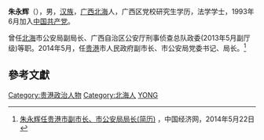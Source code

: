 {{blpsources|time=2014-05-31T22:59:01+00:00}}
{{onesource|time=2014-05-31T22:59:01+00:00}}
'''朱永辉'''（{{bd|1966年||}}），男，[[汉族|汉族]]，[[广西|广西]][[北海市|北海]]人，广西区党校研究生学历，法学学士，1993年6月加入[[中国共产党|中国共产党]]。

曾任[[北海市|北海]]市公安局副局长、广西自治区公安厅刑事侦查总队政委(2013年5月副厅级)等职。2014年5月，任[[贵港|贵港]]市人民政府副市长、市公安局党委书记、局长。<ref>[http://district.ce.cn/newarea/sddy/201405/22/t20140522_2857601.shtml 朱永辉任贵港市副市长、市公安局局长(简历)] {{Wayback|url=http://district.ce.cn/newarea/sddy/201405/22/t20140522_2857601.shtml |date=20170830151425 }}，中国经济网，2014年5月22日</ref>

==參考文獻==
{{reflist}}

[[Category:贵港政治人物|Category:贵港政治人物]]
[[Category:北海人|Category:北海人]]
[[Category:朱姓|YONG]]